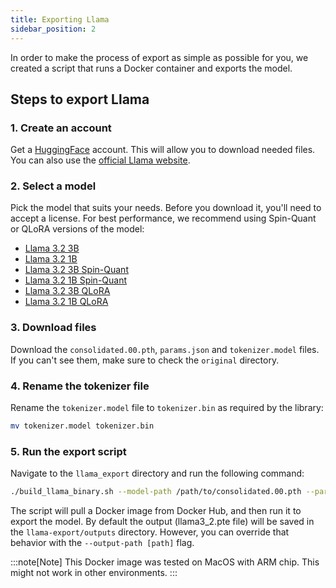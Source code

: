```yaml
---
title: Exporting Llama
sidebar_position: 2
---
```


In order to make the process of export as simple as possible for you, we created a script that runs a Docker container and exports the model. 

## Steps to export Llama
### 1. Create an account
Get a [HuggingFace](https://huggingface.co/) account. This will allow you to download needed files. You can also use the [official Llama website](https://www.llama.com/llama-downloads/). 

### 2. Select a model
Pick the model that suits your needs. Before you download it, you'll need to accept a license. For best performance, we recommend using Spin-Quant or QLoRA versions of the model:
   - [Llama 3.2 3B](https://huggingface.co/meta-llama/Llama-3.2-3B-Instruct/tree/main/original)
   - [Llama 3.2 1B](https://huggingface.co/meta-llama/Llama-3.2-1B-Instruct/tree/main/original)
   - [Llama 3.2 3B Spin-Quant](https://huggingface.co/meta-llama/Llama-3.2-3B-Instruct-SpinQuant_INT4_EO8/tree/main)
   - [Llama 3.2 1B Spin-Quant](https://huggingface.co/meta-llama/Llama-3.2-1B-Instruct-SpinQuant_INT4_EO8/tree/main)
   - [Llama 3.2 3B QLoRA](https://huggingface.co/meta-llama/Llama-3.2-3B-Instruct-QLORA_INT4_EO8/tree/main)
   - [Llama 3.2 1B QLoRA](https://huggingface.co/meta-llama/Llama-3.2-1B-Instruct-QLORA_INT4_EO8/tree/main)

### 3. Download files
Download the `consolidated.00.pth`, `params.json` and `tokenizer.model` files. If you can't see them, make sure to check the `original` directory.

### 4. Rename the tokenizer file
Rename the `tokenizer.model` file to `tokenizer.bin` as required by the library:
```bash
mv tokenizer.model tokenizer.bin
```

### 5. Run the export script
Navigate to the `llama_export` directory and run the following command: 
```bash
./build_llama_binary.sh --model-path /path/to/consolidated.00.pth --params-path /path/to/params.json
```

The script will pull a Docker image from Docker Hub, and then run it to export the model. By default the output (llama3_2.pte file) will be saved in the `llama-export/outputs` directory. However, you can override that behavior with the `--output-path [path]` flag.

:::note[Note]
This Docker image was tested on MacOS with ARM chip. This might not work in other environments.
:::
